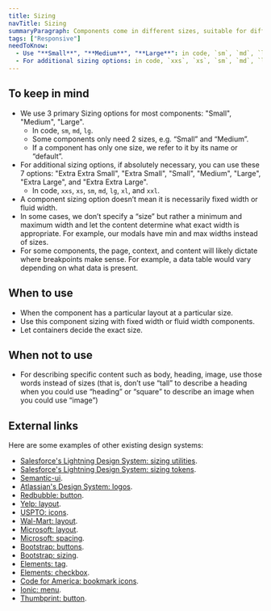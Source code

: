 ```yaml
---
title: Sizing
navTitle: Sizing
summaryParagraph: Components come in different sizes, suitable for different viewports.
tags: ["Responsive"]
needToKnow:
  - Use "**Small**", "**Medium**", "**Large**": in code, `sm`, `md`, `lg`.
  - For additional sizing options: in code, `xxs`, `xs`, `sm`, `md`, `lg`, `xl`, `xxl`.
---
```


## To keep in mind

- We use 3 primary Sizing options for most components: "Small", "Medium", "Large". 
  - In code, `sm`, `md`, `lg`.
  - Some components only need 2 sizes, e.g. “Small” and “Medium”.
  - If a component has only one size, we refer to it by its name or “default”.
- For additional sizing options, if absolutely necessary, you can use these 7 options: "Extra Extra Small", "Extra Small", "Small", "Medium", "Large", "Extra Large", and "Extra Extra Large". 
  - In code, `xxs`, `xs`, `sm`, `md`, `lg`, `xl`, and `xxl`.
- A component sizing option doesn’t mean it is necessarily fixed width or fluid width.
- In some cases, we don’t specify a “size” but rather a minimum and maximum width and let the content determine what exact width is appropriate. For example, our modals have min and max widths instead of sizes.
- For some components, the page, context, and content will likely dictate where breakpoints make sense. For example, a data table would vary depending on what data is present.

## When to use

- When the component has a particular layout at a particular size.
- Use this component sizing with fixed width or fluid width components.
- Let containers decide the exact size.

## When not to use

- For describing specific content such as body, heading, image, use those words instead of sizes (that is, don’t use “tall” to describe a heading when you could use “heading” or “square” to describe an image when you could use “image”)

## External links

Here are some examples of other existing design systems:

- [Salesforce's Lightning Design System: sizing utilities](https://www.lightningdesignsystem.com/utilities/sizing/#site-main-content).
- [Salesforce's Lightning Design System: sizing tokens](https://www.lightningdesignsystem.com/design-tokens/#category-sizing).
- [Semantic-ui](https://semantic-ui.com/elements/placeholder.html#line-length).
- [Atlassian's Design System: logos](https://www.atlassian.design/guidelines/product/components/logos-in-product).
- [Redbubble: button](http://redbubble.design/components/button/examples).
- [Yelp: layout](https://www.yelp.com/styleguide#layout).
- [USPTO: icons](http://uspto.github.io/designpatterns/1.x/docs/foundation/icons.html#icon-sizing).
- [Wal-Mart: layout](http://walmartlabs.github.io/web-style-guide/#layout).
- [Microsoft: layout](https://developer.microsoft.com/en-us/fabric#/styles/web/layout).
- [Microsoft: spacing](https://docs.microsoft.com/en-gb/windows/uwp/design/style/spacing).
- [Bootstrap: buttons](https://getbootstrap.com/docs/4.3/components/buttons/#sizes).
- [Bootstrap: sizing](https://getbootstrap.com/docs/4.3/utilities/sizing/).
- [Elements: tag](https://element.eleme.io/#/en-US/component/tag).
- [Elements: checkbox](https://element.eleme.io/#/en-US/component/checkbox).
- [Code for America: bookmark icons](https://style.codeforamerica.org/).
- [Ionic: menu](https://ionicframework.com/docs/api/menu).
- [Thumbprint: button](https://thumbprint.design/components/button/usage/).

